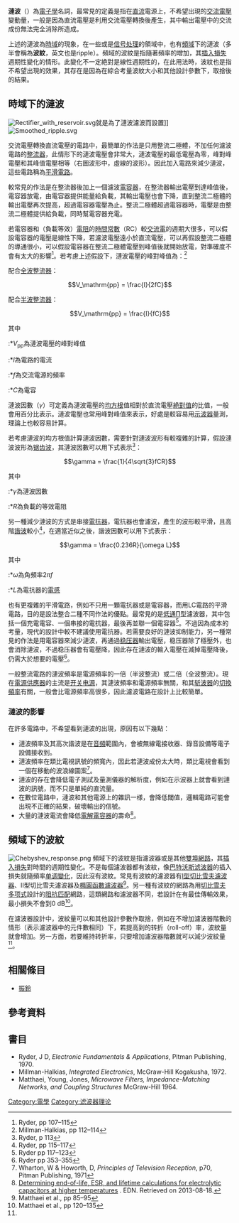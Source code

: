 {{TA
|G1=電子學
|G2=物理學
}}
'''漣波'''（{{lang-en|Ripple}}）為[[電子學|電子學]]名詞，最常見的定義是指在[[直流|直流]]電源上，不希望出現的[[交流電|交流電壓]]變動量，一般是因為直流電壓是利用交流電壓轉換後產生，其中輸出電壓中的交流成份無法完全消除所造成。

上述的漣波為[[時域|時域]]的現象，在一些{{le|信號濾波|filter (signal processing)}}或是[[信号处理|信号处理]]的領域中，也有[[頻域|頻域]]下的漣波（多半會稱為'''波紋'''，英文也是ripple）。頻域的波紋是指隨著頻率的增加，其[[插入損失|插入損失]]週期性變化的情形。此變化不一定絶對是線性週期性的，在此用法時，波紋也是指不希望出現的效果，其存在是因為在綜合考量波紋大小和其他設計參數下，取捨後的結果。

==時域下的漣波==
[[Image:Rectifier_with_reservoir.svg|thumb]]就是為了漣波濾波而設置]]
[[Image:Smoothed_ripple.svg|thumb]]

交流電壓轉換直流電壓的電路中，最簡單的作法是只用整流二極體，不加任何濾波電路的[[整流器|整流器]]，此情形下的漣波電壓會非常大，漣波電壓的最低電壓為零，峰對峰電壓和其峰值電壓相等（右圖波形中，虛線的波形）。因此加入電路來減少漣波，這些電路稱為[[整流器#整流器輸出電壓平滑化|平滑電路]]。

較常見的作法是在整流器後加上一個濾波[[電容器|電容器]]，在整流器輸出電壓到達峰值後，電容器放電，由電容器提供能量給負載，其輸出電壓也會下降，直到整流二極體的輸出電壓再次提高，超過電容器電壓為止。整流二極體超過電容器時，電壓是由整流二極體提供給負載，同時幫電容器充電。

若電容器和（負載等效）[[電阻|電阻]]的[[時間常數|時間常數]]（RC）較[[交流電|交流電]]的週期大很多，可以假設電容器的電壓是線性下降，若濾波電壓遠小於直流電壓，可以再假設整流二極體的導通{{le|相角|phase angle}}很小，可以假設電容器在整流二極體電壓到峰值後就開始放電，對準確度不會有太大的影響<ref>Ryder, pp 107–115</ref>。若考慮上述假設下，漣波電壓的峰對峰值為：<ref>Millman-Halkias, pp 112–114</ref>

配合[[整流器#全波整流器|全波整流器]]：
::<math>V_\mathrm{pp} = \frac{I}{2fC}</math>

配合[[整流器#半波整流器|半波整流器]]：
::<math>V_\mathrm{pp} = \frac{I}{fC}</math>

其中
:*<math>V_\mathrm{pp}</math>為漣波電壓的峰對峰值
:*<math>I</math>為電路的電流
:*<math>f</math>為交流電源的頻率
:*<math>C</math>為電容



漣波因數（''γ''）可定義為漣波電壓的[[均方根|均方根]]值相對於直流電壓[[絶對值|絶對值]]的比值，一般會用百分比表示。漣波電壓也常用峰對峰值來表示，好處是較容易用[[示波器|示波器]]量測，理論上也較容易計算。

若考慮漣波的均方根值計算漣波因數，需要針對漣波波形有較複雜的計算，假設漣波波形為[[锯齿波|锯齿波]]，其漣波因數可以用下式表示<ref>Ryder, p 113</ref>：

::<math>\gamma = \frac{1}{4\sqrt{3}fCR}</math>

其中
:*<math>\gamma</math>為漣波因數
:*<math>R</math>為負載的等效電阻

另一種減少漣波的方式是串接[[電抗器|電抗器]]，電抗器也會濾波，產生的波形較平滑，且高階[[諧波_(電力)|諧波]]較小<ref>Ryder, pp 115–117</ref>，在適當近似之後，諧波因數可以用下式表示：

::<math>\gamma = \frac{0.236R}{\omega L}</math>

其中
:*<math>\omega</math>為角頻率<math>2 \pi f</math>
:*<math>L</math>為電抗器的[[電感|電感]]

也有更複雜的平滑電路，例如不只用一顆電抗器或是電容器，而用LC電路的平滑電路，目的是設法整合二種不同作法的優點。最常見的是[[低通|低通]]Π型濾波器，其中包括一個充電電容、一個串接的電抗器，最後再並聯一個電容器<ref>Ryder pp 117–123</ref>。不過因為成本的考量，現代的設計中較不建議使用電抗器。若需要良好的漣波抑制能力，另一種常見的作法是用電容器來減少漣波，再通過[[稳压器|稳压器]]輸出電壓，稳压器除了穩壓外，也會消除漣波，不過稳压器會有電壓降，因此存在漣波的輸入電壓在減掉電壓降後，仍需大於想要的電壓<ref>Ryder pp 353–355</ref>。

一般整流電路的漣波頻率是電源頻率的一倍（半波整流）或二倍（全波整流）。現在[[電源供應器|電源供應器]]的主流是[[开关电源|开关电源]]，其漣波頻率和電源頻率無關，和其[[斩波器|斩波器]]的[[切換頻率|切換頻率]]有關，一般會比電源頻率高很多，因此濾波電路在設計上比較簡單。


===漣波的影響===
在許多電路中，不希望看到漣波的出現，原因有以下幾點：
*漣波頻率及其高次諧波是在[[音頻|音頻]]範圍內，會被無線電接收器、錄音設備等電子設備接收到。
*漣波頻率在類比電視訊號的頻寬內，因此若漣波成份太大時，類比電視會看到一個在移動的波浪線圖案<ref>Wharton, W & Howorth, D, ''Principles of Television Reception'', p70, Pitman Publishing, 1971</ref>。
*漣波的存在會降低電子測試及量測儀器的解析度，例如在示波器上就會看到漣波的訊號，而不只是單純的直流量。
*在數位電路中，漣波和其他電源上的雜訊一様，會降低閾值，邏輯電路可能會出現不正確的結果，破壞輸出的信號。
*大量的漣波電流會降低[[電解電容器|電解電容器]]的壽命<ref>[http://www.edn.com/article/CA6588368.html Determining end-of-life, ESR, and lifetime calculations for electrolytic capacitors at higher temperatures] {{webarchive|url=https://web.archive.org/web/20081201165457/http://www.edn.com/article/CA6588368.html |date=2008-12-01 }}. EDN. Retrieved on 2013-08-18.</ref>。

==頻域下的波紋==
[[File:Chebyshev_response.png|thumb]]
頻域下的波紋是指濾波器或是其他[[雙埠網路|雙埠網路]]，其[[插入損失|插入損失]]對時間的週期性變化。不是每個濾波器都有波紋，像[[巴特沃斯滤波器|巴特沃斯滤波器]]的插入損失就隨頻率[[单调函数|单调變化]]，因此沒有波紋。常見有波紋的濾波器有[[切比雪夫滤波器|I型切比雪夫濾波器]]、II型切比雪夫濾波器及[[橢圓函數濾波器|橢圓函數濾波器]]<ref>Matthaei et al., pp 85–95</ref>。另一種有波紋的網路為用[[切比雪夫多项式|切比雪夫多项式]]設計的[[阻抗匹配|阻抗匹配]]網路，這類網路和濾波器不同，若設計在{{le|通带|passband}}有最佳傳輸效果，最小損失不會到0 dB<ref name=Matt120>Matthaei et al., pp 120–135</ref>。

在濾波器設計中，波紋量可以和其他設計參數作取捨，例如在不增加濾波器階數的情形（表示濾波器中的元件數相同）下，若提高{{le|通带|passband}}到{{le|阻带|stopband}}的转折（roll-off）率，波紋量就會增加。另一方面，若要維持转折率，只要增加濾波器階數就可以減少波紋量<ref name=Matt120/>。
{{clear}}

==相關條目==
*[[振鈴|振鈴]]

==參考資料==
{{reflist|2}}

==書目==
*Ryder, J D, ''Electronic Fundamentals & Applications'', Pitman Publishing, 1970.
*Millman-Halkias, ''Integrated Electronics'', McGraw-Hill Kogakusha, 1972.
*Matthaei, Young, Jones, ''Microwave Filters, Impedance-Matching Networks, and Coupling Structures'' McGraw-Hill 1964.

[[Category:電學|Category:電學]]
[[Category:滤波器理论|Category:滤波器理论]]